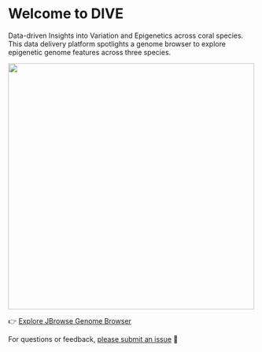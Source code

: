 # Welcome to DIVE

Data-driven Insights into Variation and Epigenetics across coral species. This data delivery platform spotlights a genome browser to explore epigenetic genome features across three species.

![](img/dive.png){fig-align="center" width="500px"}

👉 [Explore JBrowse Genome Browser](jbrowse/index.html)

For questions or feedback, [please submit an issue](https://github.com/urol-e5/deep-dive-genome-browser/issues/new/choose) 🧬
